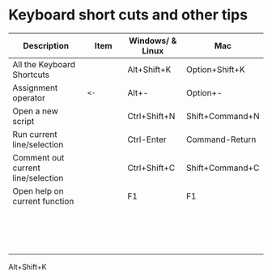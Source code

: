 # Keyboard short cuts and other tips

| Description                        | Item | Windows/ & Linux | Mac             |
|-------------------------|---------------|------------------|---------------|
| All the Keyboard Shortcuts         |      | Alt+Shift+K      | Option+Shift+K  |
| Assignment operator                | `<-` | Alt+-            | Option+-        |
| Open a new script                  |      | Ctrl+Shift+N     | Shift+Command+N |
| Run current line/selection         |      | Ctrl-Enter       | Command-Return  |
| Comment out current line/selection |      | Ctrl+Shift+C     | Shift+Command+C |
| Open help on current function      |      | F1               | F1              |
|                                    |      |                  |                 |
|                                    |      |                  |                 |
|                                    |      |                  |                 |
|                                    |      |                  |                 |
|                                    |      |                  |                 |
|                                    |      |                  |                 |
|                                    |      |                  |                 |
|                                    |      |                  |                 |
|                                    |      |                  |                 |
|                                    |      |                  |                 |
|                                    |      |                  |                 |
|                                    |      |                  |                 |
|                                    |      |                  |                 |
|                                    |      |                  |                 |
|                                    |      |                  |                 |

Alt+Shift+K
